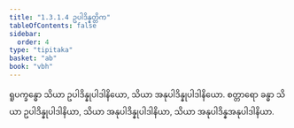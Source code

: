 ```yaml
---
title: "1.3.1.4 ဥပါဒိန္နတ္တိက"
tableOfContents: false
sidebar:
  order: 4
type: "tipitaka"
basket: "ab"
book: "vbh"
---
```



<DynamicBreadcrumb />

<Paragraph number="503" book="vbh">
ရူပက္ခန္ဓော သိယာ ဥပါဒိန္နုပါဒါနိယော, သိယာ အနုပါဒိန္နုပါဒါနိယော. စတ္တာရော ခန္ဓာ သိယာ ဥပါဒိန္နုပါဒါနိယာ, သိယာ အနုပါဒိန္နုပါဒါနိယာ, သိယာ အနုပါဒိန္နအနုပါဒါနိယာ.
</Paragraph>